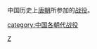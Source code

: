 {{Catnav|頁面分類|...|中国朝代|隋唐|唐朝}}

中国历史上[[唐朝|唐朝]]所参加的[[战役|战役]]。

[[Category:唐朝戰爭|Z]]
[[category:中国各朝代战役|category:中国各朝代战役]]